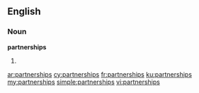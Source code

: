 ==English==

===Noun===
'''partnerships'''

# {{plural of|partnership}}

[[ar:partnerships]]
[[cy:partnerships]]
[[fr:partnerships]]
[[ku:partnerships]]
[[my:partnerships]]
[[simple:partnerships]]
[[vi:partnerships]]